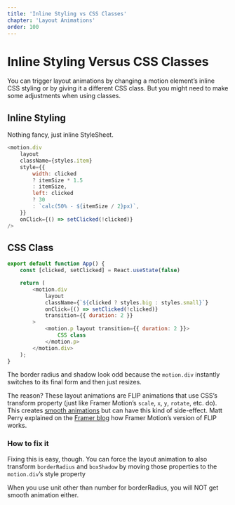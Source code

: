 ```yaml
---
title: 'Inline Styling vs CSS Classes'
chapter: 'Layout Animations'
order: 100
---
```


# Inline Styling Versus CSS Classes

You can trigger layout animations by changing a motion element’s inline CSS styling or by giving it a different CSS class. But you might need to make some adjustments when using classes.


## Inline Styling

Nothing fancy, just inline StyleSheet.
```js 
<motion.div
    layout
    className={styles.item}
    style={{
        width: clicked 
        ? itemSize * 1.5 
        : itemSize,
        left: clicked 
        ? 30 
        : `calc(50% - ${itemSize / 2}px)`,
    }}
    onClick={() => setClicked(!clicked)}
/>
```
<InlinevsCSS />

## CSS Class

```js 
export default function App() {
    const [clicked, setClicked] = React.useState(false)

    return (
        <motion.div
            layout
            className={`${clicked ? styles.big : styles.small}`}
            onClick={() => setClicked(!clicked)}
            transition={{ duration: 2 }}
        >
            <motion.p layout transition={{ duration: 2 }}>
                CSS class
            </motion.p>
        </motion.div>
    );
}
```

The border radius and shadow look odd because the `motion.div` instantly switches to its final form and then just resizes.

The reason? These layout animations are FLIP animations that use CSS’s transform property (just like Framer Motion’s `scale`, `x`, `y`, `rotate`, etc. do). This creates [smooth animations](https://motion.mighty.guide/animatable-properties/#the-smoothest-animations) but can have this kind of side-effect. Matt Perry explained on the [Framer blog](https://web.archive.org/web/20210506033002/https://www.framer.com/blog/posts/magic-motion/) how Framer Motion’s version of FLIP works.

### How to fix it
Fixing this is easy, though. You can force the layout animation to also transform `borderRadius` and `boxShadow` by moving those properties to the `motion.div`’s style property

When you use unit other than number for borderRadius, you will NOT get smooth animation either.